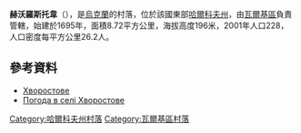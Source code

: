 {{coord|49|55|0|N|35|41|39|E|scale:100000_region:UA|display=title}}

'''赫沃羅斯托韋'''（{{lang-uk|Хворостове}}），是[[烏克蘭|烏克蘭]]的村落，位於該國東部[[哈爾科夫州|哈爾科夫州]]，由[[瓦爾基區|瓦爾基區]]負責管轄，始建於1695年，面積8.72平方公里，海拔高度196米，2001年人口228，人口密度每平方公里26.2人。

==參考資料==
* [http://gska2.rada.gov.ua/pls/z7502/A005?rdat1=09.01.2009&rf7571=32620 Хворостове]{{dead link|date=2018年4月 |bot=InternetArchiveBot |fix-attempted=yes }}
* [http://weather.in.ua/ua/har'kovskaja/27291 Погода в селі Хворостове] {{Wayback|url=http://weather.in.ua/ua/har'kovskaja/27291 |date=20160323040048 }}

{{DEFAULTSORT:Хворостове}}
[[Category:哈爾科夫州村落|Category:哈爾科夫州村落]]
[[Category:瓦爾基區村落|Category:瓦爾基區村落]]


{{Kharkiv-geo-stub}}